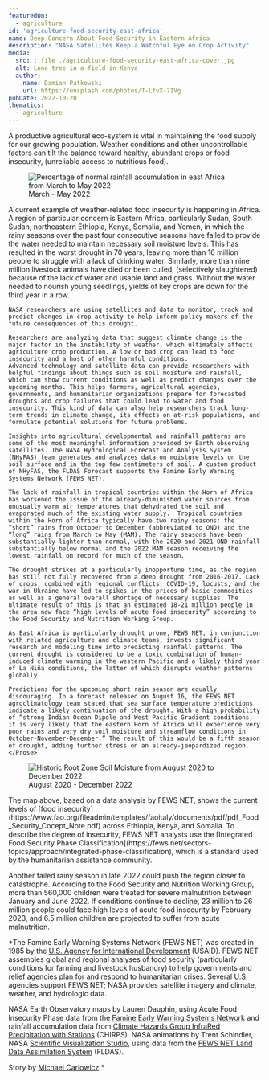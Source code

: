 ```yaml
---
featuredOn:
  - agriculture
id: 'agriculture-food-security-east-africa'
name: Deep Concern About Food Security in Eastern Africa
description: "NASA Satellites Keep a Watchful Eye on Crop Activity"
media:
  src: ::file ./agriculture-food-security-east-africa-cover.jpg
  alt: Lone tree in a field in Kenya
  author:
    name: Damian Patkowski
    url: https://unsplash.com/photos/T-LfvX-7IVg
pubDate: 2022-10-20
thematics:
  - agriculture
---
```

<Block>
  <Prose>
    A productive agricultural eco-system is vital in maintaining the food supply for our growing population. Weather conditions and other uncontrollable factors can tilt the balance toward healthy, abundant crops or food insecurity, (unreliable access to nutritious food).  
  </Prose>
</Block>

<Block>
  <Figure>
    <Image
      src={new URL('agriculture-food-security-east-africa-rainfall-chrps-2022.jpeg', import.meta.url).href}
      alt='Percentage of normal rainfall accumulation in east Africa from March to May 2022'
    />
    <Caption>
      March - May 2022
    </Caption>
  </Figure>
</Block>

<Block>
  <Prose>
    A current example of weather-related food insecurity is happening in Africa. A region of particular concern is Eastern Africa, particularly Sudan, South Sudan, northeastern Ethiopia, Kenya, Somalia, and Yemen, in which the rainy seasons over the past four consecutive seasons have failed to provide the water needed to maintain necessary soil moisture levels. This has resulted in the worst drought in 70 years, leaving more than 16 million people to struggle with a lack of drinking water. Similarly, more than nine million livestock animals have died or been culled, (selectively slaughtered) because of the lack of water and usable land and grass. Without the water needed to nourish young seedlings, yields of key crops are down for the third year in a row. 
    
    NASA researchers are using satellites and data to monitor, track and predict changes in crop activity to help inform policy makers of the future consequences of this drought.
    
    Researchers are analyzing data that suggest climate change is the major factor in the instability of weather, which ultimately affects agriculture crop production. A low or bad crop can lead to food insecurity and a host of other harmful conditions.
    Advanced technology and satellite data can provide researchers with helpful findings about things such as soil moisture and rainfall, which can show current conditions as well as predict changes over the upcoming months. This helps farmers, agricultural agencies, governments, and humanitarian organizations prepare for forecasted droughts and crop failures that could lead to water and food insecurity. This kind of data can also help researchers track long-term trends in climate change, its effects on at-risk populations, and formulate potential solutions for future problems. 

    Insights into agricultural developmental and rainfall patterns are some of the most meaningful information provided by Earth observing satellites. The NASA Hydrological Forecast and Analysis System (NHyFAS) team generates and analyzes data on moisture levels on the soil surface and in the top few centimeters of soil. A custom product of NHyFAS, the FLDAS Forecast supports the Famine Early Warning Systems Network (FEWS NET).

    The lack of rainfall in tropical countries within the Horn of Africa has worsened the issue of the already-diminished water sources from unusually warm air temperatures that dehydrated the soil and evaporated much of the existing water supply.  Tropical countries within the Horn of Africa typically have two rainy seasons: the “short” rains from October to December (abbreviated to OND) and the “long” rains from March to May (MAM). The rainy seasons have been substantially lighter than normal, with the 2020 and 2021 OND rainfall substantially below normal and the 2022 MAM season receiving the lowest rainfall on record for much of the season. 

    The drought strikes at a particularly inopportune time, as the region has still not fully recovered from a deep drought from 2016-2017. Lack of crops, combined with regional conflicts, COVID-19, locusts, and the war in Ukraine have led to spikes in the prices of basic commodities as well as a general overall shortage of necessary supplies. The ultimate result of this is that an estimated 18-21 million people in the area now face “high levels of acute food insecurity” according to the Food Security and Nutrition Working Group.

    As East Africa is particularly drought prone, FEWS NET, in conjunction with related agriculture and climate teams, invests significant research and modeling time into predicting rainfall patterns. The current drought is considered to be a toxic combination of human-induced climate warming in the western Pacific and a likely third year of La Niña conditions, the latter of which disrupts weather patterns globally.  

    Predictions for the upcoming short rain season are equally discouraging. In a forecast released on August 16, the FEWS NET agroclimatology team stated that sea surface temperature predictions indicate a likely continuation of the drought. With a high probability of “strong Indian Ocean Dipole and West Pacific Gradient conditions, it is very likely that the eastern Horn of Africa will experience very poor rains and very dry soil moisture and streamflow conditions in October-November-December.” The result of this would be a fifth season of drought, adding further stress on an already-jeopardized region. 
    </Prose>
</Block>

<Block>
  <Figure>
    <Image
      src={new URL('agriculture-food-security-east-africa.discoveries.gif', import.meta.url).href}
      alt='Historic Root Zone Soil Moisture from August 2020 to December 2022'
    />
    <Caption>
      August 2020 - December 2022
    </Caption>
  </Figure>
</Block>

<Block>
  <Prose>
   The map above, based on a data analysis by FEWS NET, shows the current levels of [food insecurity](https://www.fao.org/fileadmin/templates/faoitaly/documents/pdf/pdf_Food_Security_Cocept_Note.pdf) across Ethiopia, Kenya, and Somalia. To describe the degree of insecurity, FEWS NET analysts use the [Integrated Food Security Phase Classification](https://fews.net/sectors-topics/approach/integrated-phase-classification), which is a standard used by the humanitarian assistance community.
   
   Another failed rainy season in late 2022 could push the region closer to catastrophe. According to the Food Security and Nutrition Working Group, more than 560,000 children were treated for severe malnutrition between January and June 2022. If conditions continue to decline, 23 million to 26 million people could face high levels of acute food insecurity by February 2023, and 6.5 million children are projected to suffer from acute malnutrition.

   *The Famine Early Warning Systems Network (FEWS NET) was created in 1985 by the [U.S. Agency for International Development](https://www.usaid.gov/what-we-do/agriculture-and-food-security) (USAID). FEWS NET assembles global and regional analyses of food security (particularly conditions for farming and livestock husbandry) to help governments and relief agencies plan for and respond to humanitarian crises. Several U.S. agencies support FEWS NET; NASA provides satellite imagery and climate, weather, and hydrologic data.
   
   NASA Earth Observatory maps by Lauren Dauphin, using Acute Food Insecurity Phase data from the [Famine Early Warning Systems Network](https://fews.net/horn-africa) and rainfall accumulation data from [Climate Hazards Group InfraRed Precipitation with Stations](https://earlywarning.usgs.gov/fews/product/598) (CHIRPS). NASA animations by Trent Schindler, NASA [Scientific Visualization Studio](https://svs.gsfc.nasa.gov/), using data from the [FEWS NET Land Data Assimilation System](https://ldas.gsfc.nasa.gov/fldas/models/forecast) (FLDAS). 
   
   Story by [Michael Carlowicz](https://earthobservatory.nasa.gov/about/michael-carlowicz).*
  </Prose>
</Block>